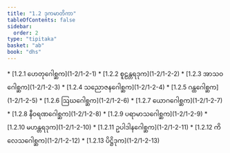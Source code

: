 ```yaml
---
title: "1.2 ဒုကမာတိကာ"
tableOfContents: false
sidebar:
  order: 2
type: "tipitaka"
basket: "ab"
book: "dhs"
---
```



<DynamicBreadcrumb />



<TableOfContents book="dhs" section="1.2">
* [1.2.1 ဟေတုဂေါစ္ဆက](1-2/1-2-1)
* [1.2.2 စူဠန္တရဒုက](1-2/1-2-2)
* [1.2.3 အာသဝဂေါစ္ဆက](1-2/1-2-3)
* [1.2.4 သညောဇနဂေါစ္ဆက](1-2/1-2-4)
* [1.2.5 ဂန္ထဂေါစ္ဆက](1-2/1-2-5)
* [1.2.6 ဩဃဂေါစ္ဆက](1-2/1-2-6)
* [1.2.7 ယောဂဂေါစ္ဆက](1-2/1-2-7)
* [1.2.8 နီဝရဏဂေါစ္ဆက](1-2/1-2-8)
* [1.2.9 ပရာမာသဂေါစ္ဆက](1-2/1-2-9)
* [1.2.10 မဟန္တရဒုက](1-2/1-2-10)
* [1.2.11 ဥပါဒါနဂေါစ္ဆက](1-2/1-2-11)
* [1.2.12 ကိလေသဂေါစ္ဆက](1-2/1-2-12)
* [1.2.13 ပိဋ္ဌိဒုက](1-2/1-2-13)
</TableOfContents>